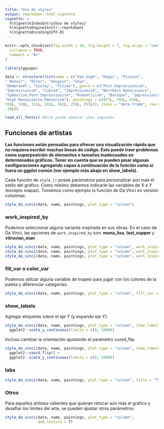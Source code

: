 ```yaml
---
title: "Uso de styles"
output: rmarkdown::html_vignette
vignette: >
  %\VignetteIndexEntry{Uso de styles}
  %\VignetteEngine{knitr::rmarkdown}
  %\VignetteEncoding{UTF-8}
---
```


```r
knitr::opts_chunk$set(fig.width = 10, fig.height = 7, fig.align = "center",
  collapse = TRUE,
  comment = "#>"
)
```

```r
library(gguapo)
```

```r
data <- structure(list(name = c("Van Gogh", "Degas", "Picasso", 
" Renoir", "Dürer", "Gauguin", "Goya", 
"Rembrandt", "Sisley", "Titian"), genre = c("Post-Impressionism", 
"Impressionism", "Cubism", "Impressionism", "Northern Renaissance", 
"Symbolism,Post-Impressionism", "Romanticism", "Baroque", "Impressionism", 
"High Renaissance,Mannerism"), paintings = c(877L, 702L, 439L, 
336L, 328L, 311L, 291L, 262L, 259L, 255L)), class = "data.frame", row.names = c(NA, 
-10L))

load_all_fonts() #Esto puede demorar unos segundos
```

## Funciones de artistas

**Las funciones están pensadas para ofrecer una visualización rápida que no requiera escribir muchas líneas de código. Esto puede traer problemas como superposición de elementos o tamaños inadecuados en determinados gráficos. Tener en cuenta que se pueden pisar algunas configuraciones agregando capas a continuación de la función como si fuera un ggplot común (ver ejemplo más abajo en show_labels).**

Cada función de `style_()` posee parámetros para personalizar aún más el estilo del gráfico. Como mínimo debemos indicarle las variables de X e Y (excepto mapas). Tomemos como ejemplo la función de Da Vinci en versión columnas:

```r
style_da_vinci(data, name, paintings, plot_type = "column")
```

### work_inspired_by

Podemos seleccionar alguna variante inspirada en sus obras. En el caso de Da Vinci, las opciones de `work_inspired_by` son: **mona_lisa**, **last_supper** y **vitruvian_man**

```r

style_da_vinci(data, name, paintings, plot_type = "column", work_inspired_by = "mona_lisa")
style_da_vinci(data, name, paintings, plot_type = "column", work_inspired_by = "last_supper")
style_da_vinci(data, name, paintings, plot_type = "column", work_inspired_by = "vitruvian_man")

```

### fill_var o color_var

Podemos utilizar alguna variable de mapeo para jugar con los colores de la paleta y diferenciar categorías:

```r
style_da_vinci(data, name, paintings, plot_type = "column", fill_var = genre)
```

### show_labels

Agregar etiquetas sobre el eje Y (y expando eje Y):

```r
style_da_vinci(data, name, paintings, plot_type = "column", show_labels = T) +
  ggplot2::scale_y_continuous(limits = c(0, 1000))
```

Incluso cambiar la orientación ajustando el parámetro coord_flip

```r
style_da_vinci(data, name, paintings, plot_type = "column", show_labels = T, coord_flip = T) +
  ggplot2::coord_flip() +
  ggplot2::scale_y_continuous(limits = c(0, 1000))
```

### labs

```r
style_da_vinci(data, name, paintings, plot_type = "column", title = "Título", subtitle = "Subtítulo", caption = "Leyenda")
```

### Otros

Para aquellos artistas valientes que quieran retocar aún más el gráfico y desafiar los límites del arte, se pueden ajustar otros parámetros:

```r
style_da_vinci(data, name, paintings, plot_type = "column",
               add_texture = T)
```

